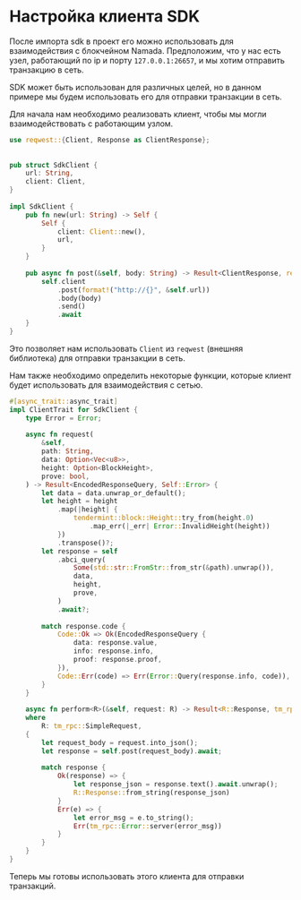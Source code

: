 # Настройка клиента SDK

После импорта sdk в проект его можно использовать для взаимодействия с блокчейном Namada. Предположим, что у нас есть узел, работающий по ip и порту `127.0.0.1:26657`, и мы хотим отправить транзакцию в сеть.

SDK может быть использован для различных целей, но в данном примере мы будем использовать его для отправки транзакции в сеть.

Для начала нам необходимо реализовать клиент, чтобы мы могли взаимодействовать с работающим узлом.

```rust
use reqwest::{Client, Response as ClientResponse};
 
 
pub struct SdkClient {
    url: String,
    client: Client,
}
 
impl SdkClient {
    pub fn new(url: String) -> Self {
        Self {
            client: Client::new(),
            url,
        }
    }
 
    pub async fn post(&self, body: String) -> Result<ClientResponse, reqwest::Error> {
        self.client
            .post(format!("http://{}", &self.url))
            .body(body)
            .send()
            .await
    }
}
```

Это позволяет нам использовать `Client` из `reqwest` (внешняя библиотека) для отправки транзакции в сеть.

Нам также необходимо определить некоторые функции, которые клиент будет использовать для взаимодействия с сетью.

```rust
#[async_trait::async_trait]
impl ClientTrait for SdkClient {
    type Error = Error;
 
    async fn request(
        &self,
        path: String,
        data: Option<Vec<u8>>,
        height: Option<BlockHeight>,
        prove: bool,
    ) -> Result<EncodedResponseQuery, Self::Error> {
        let data = data.unwrap_or_default();
        let height = height
            .map(|height| {
                tendermint::block::Height::try_from(height.0)
                    .map_err(|_err| Error::InvalidHeight(height))
            })
            .transpose()?;
        let response = self
            .abci_query(
                Some(std::str::FromStr::from_str(&path).unwrap()),
                data,
                height,
                prove,
            )
            .await?;
 
        match response.code {
            Code::Ok => Ok(EncodedResponseQuery {
                data: response.value,
                info: response.info,
                proof: response.proof,
            }),
            Code::Err(code) => Err(Error::Query(response.info, code)),
        }
    }
 
    async fn perform<R>(&self, request: R) -> Result<R::Response, tm_rpc::Error>
    where
        R: tm_rpc::SimpleRequest,
    {
        let request_body = request.into_json();
        let response = self.post(request_body).await;
 
        match response {
            Ok(response) => {
                let response_json = response.text().await.unwrap();
                R::Response::from_string(response_json)
            }
            Err(e) => {
                let error_msg = e.to_string();
                Err(tm_rpc::Error::server(error_msg))
            }
        }
    }
}
```

Теперь мы готовы использовать этого клиента для отправки транзакций.